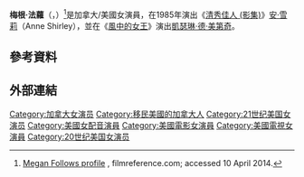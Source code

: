 {{Infobox person
| image       = Megan Follows.jpg
| caption     = Follows at CFC, March 2012
| birth_name  = Megan Elizabeth Laura Diana Follows
| birth_date  = {{birth date and age|1968|3|14|mf=yes}}
| birth_place = 多倫多
| occupation  = Actress
| yearsactive = 1978年至今
| spouse      = {{marriage|Christopher Porter|1991|1996}}
| children    = 2 
}}

'''梅根·法蘿'''（{{lang-en|Megan Elizabeth Laura Diana Follows}}，{{bd|1968年|3月14日||}}）<ref name="filmref">[http://www.filmreference.com/film/11/Megan-Follows.html Megan Follows profile] {{Wayback|url=http://www.filmreference.com/film/11/Megan-Follows.html |date=20150419101330 }}, filmreference.com; accessed 10 April 2014.</ref>是加拿大/美國女演員，在1985年演出《[[清秀佳人_(影集)|清秀佳人 (影集)]]》[[安·雪莉|安·雪莉]]（Anne Shirley），並在《[[風中的女王|風中的女王]]》演出[[凱瑟琳·德·美第奇|凱瑟琳·德·美第奇]]。

==參考資料==
{{reflist}}

==外部連結==


{{Authority control}}
{{DEFAULTSORT: Follows, Megan}}
[[Category:加拿大女演员|Category:加拿大女演员]]
[[Category:移民美國的加拿大人|Category:移民美國的加拿大人]]
[[Category:21世纪美国女演员|Category:21世纪美国女演员]]
[[Category:美國女配音演員|Category:美國女配音演員]]
[[Category:美國電影女演員|Category:美國電影女演員]]
[[Category:美國電視女演員|Category:美國電視女演員]]
[[Category:20世纪美国女演员|Category:20世纪美国女演员]]
